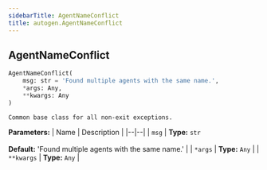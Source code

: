 ```yaml
---
sidebarTitle: AgentNameConflict
title: autogen.AgentNameConflict
---
```

<h2 id="autogen.AgentNameConflict" class="doc doc-heading">
    <code class="doc-symbol doc-symbol-heading doc-symbol-class"></code>
    <span class="doc doc-object-name doc-class-name">AgentNameConflict</span>
</h2>

```python
AgentNameConflict(
    msg: str = 'Found multiple agents with the same name.',
    *args: Any,
    **kwargs: Any
)
```

    Common base class for all non-exit exceptions.

<b>Parameters:</b>
| Name | Description |
|--|--|
| `msg` | **Type:** `str`<br/><br/>**Default:** 'Found multiple agents with the same name.' |
| `*args` | **Type:** `Any` |
| `**kwargs` | **Type:** `Any` |